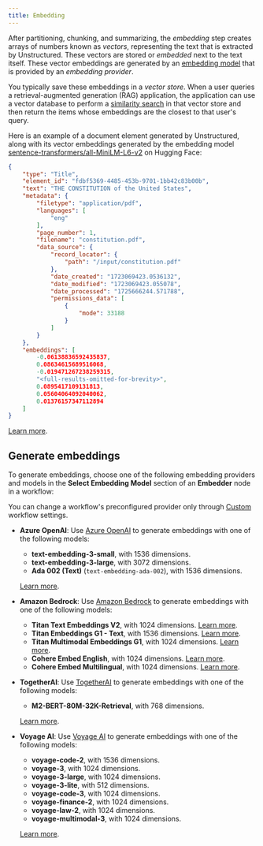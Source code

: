 ```yaml
---
title: Embedding
---
```


After partitioning, chunking, and summarizing, the _embedding_ step creates arrays of numbers 
known as _vectors_, representing the text that is extracted by Unstructured. 
These vectors are stored or _embedded_ next to the text itself. These vector embeddings are generated by an 
[embedding model](https://python.langchain.com/v0.2/docs/concepts/#embedding-models) that is provided by 
an _embedding provider_.

You typically save these embeddings in a _vector store_. 
When a user queries a retrieval-augmented generation (RAG) application, the application can use a vector database to perform 
a [similarity search](https://www.pinecone.io/learn/what-is-similarity-search/) in that vector store 
and then return the items whose embeddings are the closest to that user's query.

Here is an example of a document element generated by Unstructured, along with its vector embeddings generated by 
the embedding model [sentence-transformers/all-MiniLM-L6-v2](https://huggingface.co/sentence-transformers/all-MiniLM-L6-v2) 
on Hugging Face:

```json
{
    "type": "Title",
    "element_id": "fdbf5369-4485-453b-9701-1bb42c83b00b",
    "text": "THE CONSTITUTION of the United States",
    "metadata": {
        "filetype": "application/pdf",
        "languages": [
            "eng"
        ],
        "page_number": 1,
        "filename": "constitution.pdf",
        "data_source": {
            "record_locator": {
                "path": "/input/constitution.pdf"
            },
            "date_created": "1723069423.0536132",
            "date_modified": "1723069423.055078",
            "date_processed": "1725666244.571788",
            "permissions_data": [
                { 
                    "mode": 33188
                }
            ]
        }
    },
    "embeddings": [
        -0.06138836592435837,
        0.08634615689516068,
        -0.019471267238259315,
        "<full-results-omitted-for-brevity>",
        0.0895417109131813,
        0.05604064092040062,
        0.01376157347112894
    ]
}
```

[Learn more](https://unstructured.io/blog/understanding-embedding-models-make-an-informed-choice-for-your-rag).

## Generate embeddings

To generate embeddings, choose one of the following embedding providers and models in the **Select Embedding Model** section of an **Embedder** node in a workflow:

<Note>You can change a workflow's preconfigured provider only through [Custom](/ui/workflows#create-a-custom-workflow) workflow settings.</Note>

- **Azure OpenAI**: Use [Azure OpenAI](https://azure.microsoft.com/products/ai-services/openai-service) to generate embeddings with one of the following models:

  - **text-embedding-3-small**, with 1536 dimensions.
  - **text-embedding-3-large**, with 3072 dimensions.
  - **Ada 002 (Text)** (`text-embedding-ada-002`), with 1536 dimensions.

  [Learn more](https://learn.microsoft.com/azure/ai-services/openai/concepts/models#embeddings).

- **Amazon Bedrock**: Use [Amazon Bedrock](https://aws.amazon.com/bedrock) to generate embeddings with one of the following models:

  - **Titan Text Embeddings V2**, with 1024 dimensions. [Learn more](https://docs.aws.amazon.com/bedrock/latest/userguide/titan-embedding-models.html).
  - **Titan Embeddings G1 - Text**, with 1536 dimensions. [Learn more](https://docs.aws.amazon.com/bedrock/latest/userguide/titan-embedding-models.html).
  - **Titan Multimodal Embeddings G1**, with 1024 dimensions. [Learn more](https://docs.aws.amazon.com/bedrock/latest/userguide/titan-multiemb-models.html).
  - **Cohere Embed English**, with 1024 dimensions. [Learn more](https://docs.aws.amazon.com/bedrock/latest/userguide/model-parameters-embed.html).
  - **Cohere Embed Multilingual**, with 1024 dimensions. [Learn more](https://docs.aws.amazon.com/bedrock/latest/userguide/model-parameters-embed.html).

- **TogetherAI**: Use [TogetherAI](https://www.together.ai/) to generate embeddings with one of the following models:

  - **M2-BERT-80M-32K-Retrieval**, with 768 dimensions.
  
  [Learn more](https://docs.together.ai/docs/serverless-models#embedding-models).

- **Voyage AI**: Use [Voyage AI](https://www.voyageai.com/) to generate embeddings with one of the following models:

  - **voyage-code-2**, with 1536 dimensions.
  - **voyage-3**, with 1024 dimensions.
  - **voyage-3-large**, with 1024 dimensions.
  - **voyage-3-lite**, with 512 dimensions.
  - **voyage-code-3**, with 1024 dimensions.
  - **voyage-finance-2**, with 1024 dimensions.
  - **voyage-law-2**, with 1024 dimensions.
  - **voyage-multimodal-3**, with 1024 dimensions.

  [Learn more](https://docs.voyageai.com/docs/embeddings).
